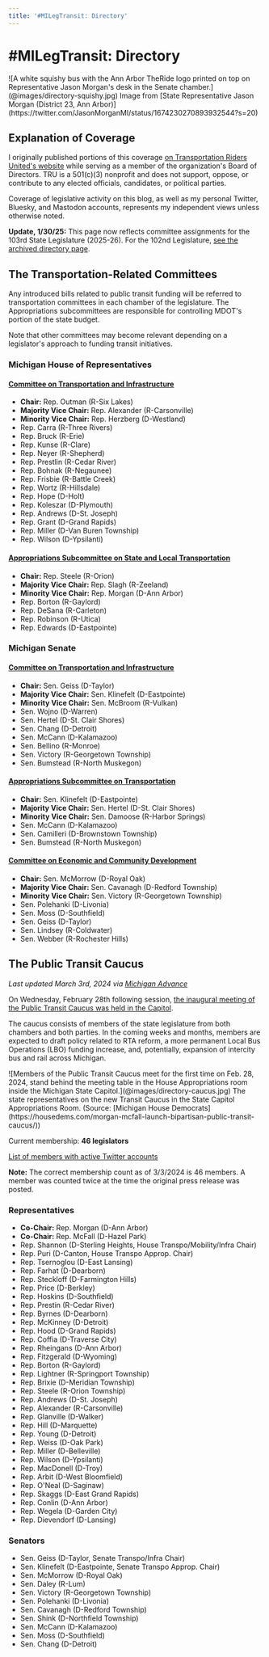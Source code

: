 ```yaml
---
title: '#MILegTransit: Directory'
---
```



# #MILegTransit: Directory

<CaptionedElement>
    <span>![A white squishy bus with the Ann Arbor TheRide logo printed on top on Representative Jason Morgan's desk in the Senate chamber.](@images/directory-squishy.jpg)</span>
    <span slot="caption">Image from [State Representative Jason Morgan (District 23, Ann Arbor)](https://twitter.com/JasonMorganMI/status/1674230270893932544?s=20)</span>
</CaptionedElement>

## Explanation of Coverage

I originally published portions of this coverage [on Transportation Riders United's website](https://www.detroittransit.org/michigan-legislature-transit-watch/) while serving as a member of the organization's Board of Directors. TRU is a 501(c)(3) nonprofit and does not support, oppose, or contribute to any elected officials, candidates, or political parties.

Coverage of legislative activity on this blog, as well as my personal Twitter, Bluesky, and Mastodon accounts, represents my independent views unless otherwise noted.

<Tweet id="1618101440429576192" />

<b>Update, 1/30/25:</b> This page now reflects committee assignments for the 103rd State Legislature (2025-26). For the 102nd Legislature, [see the archived directory page](https://coreyrowe.me/topics/legislative-updates/102nd_directory).

## The Transportation-Related Committees

Any introduced bills related to public transit funding will be referred to transportation committees in each chamber of the legislature. The Appropriations subcommittees are responsible for controlling MDOT's portion of the state budget.

Note that other committees may become relevant depending on a legislator's approach to funding transit initiatives.

### Michigan House of Representatives

#### [Committee on Transportation and Infrastructure](https://www.house.mi.gov/Committee/HTRAN)

- **Chair:** Rep. Outman (R-Six Lakes)
- **Majority Vice Chair:** Rep. Alexander (R-Carsonville)
- **Minority Vice Chair:** Rep. Herzberg (D-Westland)
- Rep. Carra (R-Three Rivers)
- Rep. Bruck (R-Erie)
- Rep. Kunse (R-Clare)
- Rep. Neyer (R-Shepherd)
- Rep. Prestlin (R-Cedar River)
- Rep. Bohnak (R-Negaunee)
- Rep. Frisbie (R-Battle Creek)
- Rep. Wortz (R-Hillsdale)
- Rep. Hope (D-Holt)
- Rep. Koleszar (D-Plymouth)
- Rep. Andrews (D-St. Joseph)
- Rep. Grant (D-Grand Rapids)
- Rep. Miller (D-Van Buren Township)
- Rep. Wilson (D-Ypsilanti)

#### [Appropriations Subcommittee on State and Local Transportation](https://www.house.mi.gov/Committee/SLTR)

- **Chair:** Rep. Steele (R-Orion)
- **Majority Vice Chair:** Rep. Slagh (R-Zeeland)
- **Minority Vice Chair:** Rep. Morgan (D-Ann Arbor)
- Rep. Borton (R-Gaylord)
- Rep. DeSana (R-Carleton)
- Rep. Robinson (R-Utica)
- Rep. Edwards (D-Eastpointe)

### Michigan Senate

#### [Committee on Transportation and Infrastructure](https://senate.michigan.gov/committees/2025-2026/transportation-and-infrastructure/)

- **Chair:** Sen. Geiss (D-Taylor)
- **Majority Vice Chair:** Sen. Klinefelt (D-Eastpointe)
- **Minority Vice Chair:** Sen. McBroom (R-Vulkan)
- Sen. Wojno (D-Warren)
- Sen. Hertel (D-St. Clair Shores)
- Sen. Chang (D-Detroit)
- Sen. McCann (D-Kalamazoo)
- Sen. Bellino (R-Monroe)
- Sen. Victory (R-Georgetown Township)
- Sen. Bumstead (R-North Muskegon)

#### [Appropriations Subcommittee on Transportation](https://senate.michigan.gov/committees/2025-2026/appropriations-subcommittee-on-transportation/)

- **Chair:** Sen. Klinefelt (D-Eastpointe)
- **Majority Vice Chair:** Sen. Hertel (D-St. Clair Shores)
- **Minority Vice Chair:** Sen. Damoose (R-Harbor Springs)
- Sen. McCann (D-Kalamazoo)
- Sen. Camilleri (D-Brownstown Township)
- Sen. Bumstead (R-North Muskegon)

#### [Committee on Economic and Community Development](https://senate.michigan.gov/committees/2025-2026/economic-and-community-development/)
- **Chair:** Sen. McMorrow (D-Royal Oak)
- **Majority Vice Chair:** Sen. Cavanagh (D-Redford Township)
- **Minority Vice Chair:** Sen. Victory (R-Georgetown Township)
- Sen. Polehanki (D-Livonia)
- Sen. Moss (D-Southfield)
- Sen. Geiss (D-Taylor)
- Sen. Lindsey (R-Coldwater)
- Sen. Webber (R-Rochester Hills)

## The Public Transit Caucus

*Last updated March 3rd, 2024 via [Michigan Advance](https://michiganadvance.com/2024/02/29/bipartisan-bicameral-public-transit-caucus-holds-inaugural-meeting-amid-concern-over-funding/)*

On Wednesday, February 28th following session, [the inaugural meeting of the Public Transit Caucus was held in the Capitol](https://housedems.com/morgan-mcfall-launch-bipartisan-public-transit-caucus/).

The caucus consists of members of the state legislature from both chambers and both parties. In the coming weeks and months, members are expected to draft policy related to RTA reform, a more permanent Local Bus Operations (LBO) funding increase, and, potentially, expansion of intercity bus and rail across Michigan.

<CaptionedElement>
    <span>![Members of the Public Transit Caucus meet for the first time on Feb. 28, 2024, stand behind the meeting table in the House Appropriations room inside the Michigan State Capitol.](@images/directory-caucus.jpg)</span>
    <span slot="caption">The state representatives on the new Transit Caucus in the State Capitol Appropriations Room. (Source: [Michigan House Democrats](https://housedems.com/morgan-mcfall-launch-bipartisan-public-transit-caucus/))</span>
</CaptionedElement>

Current membership: **46 legislators**

[List of members with active Twitter accounts](https://twitter.com/i/lists/1764430350577533356)

**Note:** The correct membership count as of 3/3/2024 is 46 members. A member was counted twice at the time the original press release was posted.

### Representatives

- **Co-Chair:** Rep. Morgan (D-Ann Arbor)
- **Co-Chair:** Rep. McFall (D-Hazel Park)
- Rep. Shannon (D-Sterling Heights, House Transpo/Mobility/Infra Chair)
- Rep. Puri (D-Canton, House Transpo Approp. Chair)
- Rep. Tsernoglou (D-East Lansing)
- Rep. Farhat (D-Dearborn)
- Rep. Steckloff (D-Farmington Hills)
- Rep. Price (D-Berkley)
- Rep. Hoskins (D-Southfield)
- Rep. Prestin (R-Cedar River)
- Rep. Byrnes (D-Dearborn)
- Rep. McKinney (D-Detroit)
- Rep. Hood (D-Grand Rapids)
- Rep. Coffia (D-Traverse City)
- Rep. Rheingans (D-Ann Arbor)
- Rep. Fitzgerald (D-Wyoming)
- Rep. Borton (R-Gaylord)
- Rep. Lightner (R-Springport Township)
- Rep. Brixie (D-Meridian Township)
- Rep. Steele (R-Orion Township)
- Rep. Andrews (D-St. Joseph)
- Rep. Alexander (R-Carsonville)
- Rep. Glanville (D-Walker)
- Rep. Hill (D-Marquette)
- Rep. Young (D-Detroit)
- Rep. Weiss (D-Oak Park)
- Rep. Miller (D-Belleville)
- Rep. Wilson (D-Ypsilanti)
- Rep. MacDonell (D-Troy)
- Rep. Arbit (D-West Bloomfield)
- Rep. O'Neal (D-Saginaw)
- Rep. Skaggs (D-East Grand Rapids)
- Rep. Conlin (D-Ann Arbor)
- Rep. Wegela (D-Garden City)
- Rep. Dievendorf (D-Lansing)

### Senators

- Sen. Geiss (D-Taylor, Senate Transpo/Infra Chair)
- Sen. Klinefelt (D-Eastpointe, Senate Transpo Approp. Chair)
- Sen. McMorrow (D-Royal Oak)
- Sen. Daley (R-Lum)
- Sen. Victory (R-Georgetown Township)
- Sen. Polehanki (D-Livonia)
- Sen. Cavanagh (D-Redford Township)
- Sen. Shink (D-Northfield Township)
- Sen. McCann (D-Kalamazoo)
- Sen. Moss (D-Southfield)
- Sen. Chang (D-Detroit)
